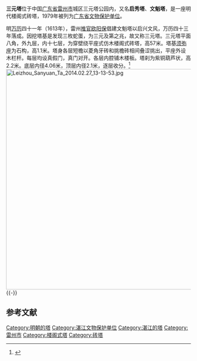 {{coord|20|54|19|N|110|05|44|E|type:landmark|display=title}}
{{文物保护单位
| 级别 = 省级
| 省区市 = 广东省
| 图片 = Leizhou Sanyuan Ta 2014.02.27 13-26-38.jpg
| 名称 = 三元启秀塔
| 编号 = 2-17
| 分类 = 古建筑
| 时代 = 明
| 所在 = [[雷州市|雷州市]]三元塔公园
| 登录 = 1979年
}}
'''三元塔'''位于中国[[广东省|广东省]][[雷州市|雷州市]]城区三元塔公园内，又名'''启秀塔'''、'''文魁塔'''，是一座明代楼阁式砖塔，1979年被列为[[广东省文物保护单位|广东省文物保护单位]]。

明[[万历|万历]]四十一年（1613年），雷州[[推官|推官]][[欧阳保|欧阳保]]倡建文魁塔以启兴文风，万历四十三年落成。因挖塔基是发现三枚蛇蛋，为三元及第之兆，故又称三元塔。三元塔平面八角，外九层，内十七层，为穿壁绕平座式仿木楼阁式砖塔，高57米。塔基[[须弥座|须弥座]]为石构，高1.1米。塔身各层短檐以菱角牙砖和挑檐砖相间叠涩挑出，平座外设木栏杆。每层均设真假门，真门对开。各层内腔铺木楼板。塔刹为紫铜葫芦状，高2.2米。底层内径4.06米，顶层内径2.1米，逐层收分。<ref>{{cite book |title=广东古塔 |author=广东省文物考古研究所 |publisher=广东省地图出版社 |year=1999 |pages=184 |ISBN=7-80522-577-X}}</ref>
[[File:Leizhou_Sanyuan_Ta_2014.02.27_13-13-53.jpg|600px]]
{{-}}
==参考文献==
{{commonscat|Sanyuan Pagoda (Leizhou)}}
{{reflist}}

{{DEFAULTSORT:S}}
[[Category:明朝的塔|Category:明朝的塔]]
[[Category:湛江文物保护单位|Category:湛江文物保护单位]]
[[Category:湛江的塔|Category:湛江的塔]]
[[Category:雷州市|Category:雷州市]]
[[Category:楼阁式塔|Category:楼阁式塔]]
[[Category:砖塔|Category:砖塔]]